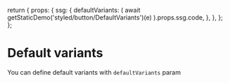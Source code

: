 
  return {
    props: {
      ssg: {
        defaultVariants: (
          await getStaticDemo('styled/button/DefaultVariants')(e)
        ).props.ssg.code,
      },
    },
  };
};

# Default variants

You can define default variants with `defaultVariants` param

<br />
<Code name="defaultVariants" show />
<br />
<CodeDemo Demo={ButtonDefaultVariantsDemo} />
